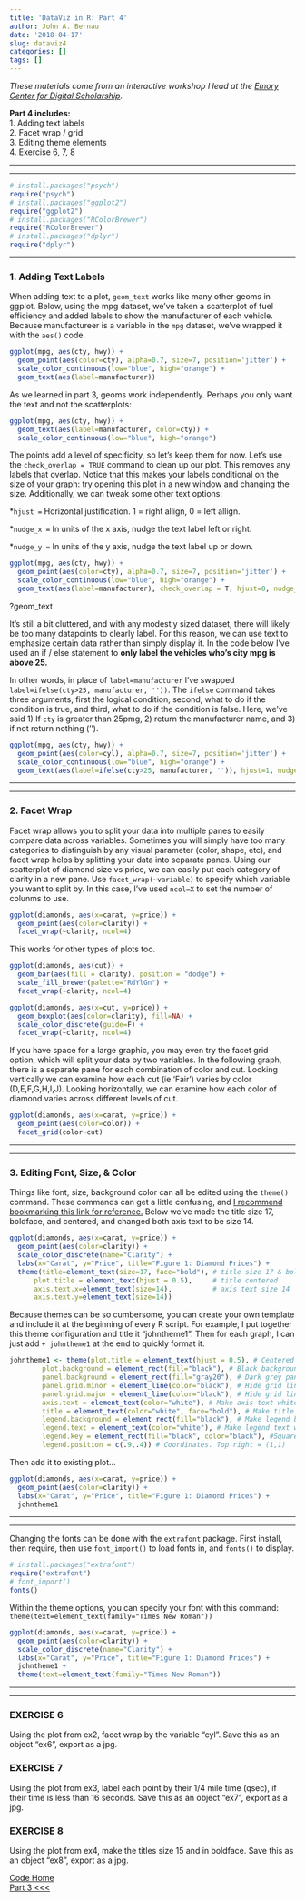 ```yaml
---
title: 'DataViz in R: Part 4'
author: John A. Bernau
date: '2018-04-17'
slug: dataviz4
categories: []
tags: []
---
```


*These materials come from an interactive workshop I lead at the [Emory Center for Digital Scholarship](http://digitalscholarship.emory.edu/).*   
  
**Part 4 includes:**  
1. Adding text labels  
2. Facet wrap / grid  
3. Editing theme elements  
4. Exercise 6, 7, 8  


___
___
  

```r
# install.packages("psych")
require("psych")
# install.packages("ggplot2")
require("ggplot2")
# install.packages("RColorBrewer")
require("RColorBrewer")
# install.packages("dplyr")
require("dplyr")
```

___

### 1. Adding Text Labels

When adding text to a plot, `geom_text` works like many other geoms in ggplot. Below, using the mpg dataset, we've taken a scatterplot of fuel efficiency and added labels to show the manufacturer of each vehicle. Because manufactureer is a variable in the `mpg` dataset, we've wrapped it with the `aes()` code. 

```r
ggplot(mpg, aes(cty, hwy)) + 
  geom_point(aes(color=cty), alpha=0.7, size=7, position='jitter') + 
  scale_color_continuous(low="blue", high="orange") +
  geom_text(aes(label=manufacturer))
```

As we learned in part 3, geoms work independently. Perhaps you only want the text and not the scatterplots:

```r
ggplot(mpg, aes(cty, hwy)) + 
  geom_text(aes(label=manufacturer, color=cty)) +
  scale_color_continuous(low="blue", high="orange")
```

The points add a level of specificity, so let's keep them for now. Let's use the `check_overlap = TRUE` command to clean up our plot. This removes any labels that overlap. Notice that this makes your labels conditional on the size of your graph: try opening this plot in a new window and changing the size. Additionally, we can tweak some other text options:
          
*`hjust =` Horizontal justification. 1 = right allign, 0 = left allign. 

*`nudge_x =` In units of the x axis, nudge the text label left or right. 

*`nudge_y =` In units of the y axis, nudge the text label up or down. 

```r
ggplot(mpg, aes(cty, hwy)) + 
  geom_point(aes(color=cty), alpha=0.7, size=7, position='jitter') + 
  scale_color_continuous(low="blue", high="orange") +
  geom_text(aes(label=manufacturer), check_overlap = T, hjust=0, nudge_x=0.5, nudge_y=0.5)
```

?geom_text

It's still a bit cluttered, and with any modestly sized dataset, there will likely be too many datapoints to clearly label. For this reason, we can use text to emphasize certain data rather than simply display it. In the code below I've used an if / else statement to **only label the vehicles who's city mpg is above 25.**

In other words, in place of `label=manufacturer` I've swapped `label=ifelse(cty>25, manufacturer, ''))`. The `ifelse` command takes three arguments, first the logical condition, second, what to do if the condition is true, and third, what to do if the condition is false. Here, we've said 1) If `cty` is greater than 25pmg, 2) return the manufacturer name, and 3) if not return nothing ('').


```r
ggplot(mpg, aes(cty, hwy)) + 
  geom_point(aes(color=cyl), alpha=0.7, size=7, position='jitter') + 
  scale_color_continuous(low="blue", high="orange") +
  geom_text(aes(label=ifelse(cty>25, manufacturer, '')), hjust=1, nudge_x=0.5, nudge_y=0.5)
```
___
___

### 2. Facet Wrap

Facet wrap allows you to split your data into multiple panes to easily compare data across variables. Sometimes you will simply have too many categories to distinguish by any visual parameter (color, shape, etc), and facet wrap helps by splitting your data into separate panes. Using our scatterplot of diamond size vs price, we can easily put each category of clarity in a new pane. Use `facet_wrap(~variable)` to specify which variable you want to split by. In this case, I've used `ncol=X` to set the number of colunms to use.

```r
ggplot(diamonds, aes(x=carat, y=price)) +
  geom_point(aes(color=clarity)) +
  facet_wrap(~clarity, ncol=4)
```

This works for other types of plots too. 
```r
ggplot(diamonds, aes(cut)) + 
  geom_bar(aes(fill = clarity), position = "dodge") +
  scale_fill_brewer(palette="RdYlGn") +
  facet_wrap(~clarity, ncol=4)
```

```r
ggplot(diamonds, aes(x=cut, y=price)) + 
  geom_boxplot(aes(color=clarity), fill=NA) + 
  scale_color_discrete(guide=F) +
  facet_wrap(~clarity, ncol=4)
```

If you have space for a large graphic, you may even try the facet grid option, which will split your data by two variables. In the following graph, there is a separate pane for each combination of color and cut. Looking vertically we can examine how each cut (ie 'Fair') varies by color (D,E,F,G,H,I,J). Looking horizontally, we can examine how each color of diamond varies across different levels of cut. 
  
```r
ggplot(diamonds, aes(x=carat, y=price)) +
  geom_point(aes(color=color)) +
  facet_grid(color~cut)
```
___
___


### 3. Editing Font, Size, & Color
Things like font, size, background color can all be edited using the `theme()` command. These commands can get a little confusing, and [I recommend bookmarking this link for reference.](http://ggplot2.tidyverse.org/reference/theme.html) Below we've made the title size 17, boldface, and centered, and changed both axis text to be size 14. 



```r
ggplot(diamonds, aes(x=carat, y=price)) +
  geom_point(aes(color=clarity)) +
  scale_color_discrete(name="Clarity") +
  labs(x="Carat", y="Price", title="Figure 1: Diamond Prices") +
  theme(title=element_text(size=17, face="bold"), # title size 17 & boldface
      plot.title = element_text(hjust = 0.5),     # title centered
      axis.text.x=element_text(size=14),          # axis text size 14
      axis.text.y=element_text(size=14))  
```


Because themes can be so cumbersome, you can create your own template and include it at the beginning of every R script. For example, I put together this theme configuration and title it "johntheme1". Then for each graph, I can just add `+ johntheme1` at the end to quickly format it. 

```r
johntheme1 <- theme(plot.title = element_text(hjust = 0.5), # Centered title
        plot.background = element_rect(fill="black"), # Black background
        panel.background = element_rect(fill="gray20"), # Dark grey panel background
        panel.grid.minor = element_line(color="black"), # Hide grid lines
        panel.grid.major = element_line(color="black"), # Hide grid lines
        axis.text = element_text(color="white"), # Make axis text white
        title = element_text(color="white", face="bold"), # Make title white and bold.
        legend.background = element_rect(fill="black"), # Make legend background black
        legend.text = element_text(color="white"), # Make legend text white
        legend.key = element_rect(fill="black", color="black"), #Squares/borders of legend black
        legend.position = c(.9,.4)) # Coordinates. Top right = (1,1)
```

Then add it to existing plot...

```r
ggplot(diamonds, aes(x=carat, y=price)) +
  geom_point(aes(color=clarity)) +
  labs(x="Carat", y="Price", title="Figure 1: Diamond Prices") +
  johntheme1
```

___
___
Changing the fonts can be done with the `extrafont` package. First install, then require, then use `font_import()` to load fonts in, and `fonts()` to display. 

```r
# install.packages("extrafont")
require("extrafont")
# font_import()
fonts()
```

Within the theme options, you can specify your font with this command: `theme(text=element_text(family="Times New Roman"))`

```r
ggplot(diamonds, aes(x=carat, y=price)) +
  geom_point(aes(color=clarity)) +
  scale_color_discrete(name="Clarity") +
  labs(x="Carat", y="Price", title="Figure 1: Diamond Prices") +
  johntheme1 +
  theme(text=element_text(family="Times New Roman"))
```

___
___

### EXERCISE 6
Using the plot from ex2, facet wrap by the variable "cyl". Save this as an object "ex6", export as a jpg.
  
  
### EXERCISE 7
Using the plot from ex3, label each point by their 1/4 mile time (qsec), if their time is less than 16 seconds. Save this as an object "ex7", export as a jpg.
  
  
### EXERCISE 8
Using the plot from ex4, make the titles size 15 and in boldface. Save this as an object "ex8", export as a jpg.

[Code Home](/xcode/)  
[Part 3 <<<](/code/dataviz3)  